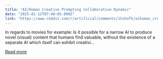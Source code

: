 ```yaml
---
title: "AI/Human Creative Prompting Collaborative Dynamic"
date: "2025-01-12T07:40:05.000Z"
link: "https://www.reddit.com/r/artificial/comments/1hzhofk/aihuman_creative_prompting_collaborative_dynamic/"
---
```


In regards to movies for example: 
 Is it possible for a narrow AI to produce novel (visual) content that humans find valuable, without the existence of a separate AI which itself can exhibit creativi...

[Read more](https://www.reddit.com/r/artificial/comments/1hzhofk/aihuman_creative_prompting_collaborative_dynamic/)

